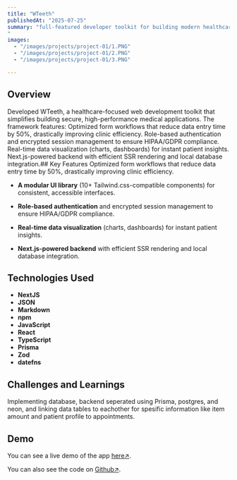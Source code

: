 ```yaml
---
title: "WTeeth"
publishedAt: "2025-07-25"
summary: "full-featured developer toolkit for building modern healthcare web applications. It combines secure user authentication, a rich library of reusable UI components, and powerful data visualization tools to create engaging, scalable platforms.
"
images:
  - "/images/projects/project-01/1.PNG"
  - "/images/projects/project-01/2.PNG"
  - "/images/projects/project-01/3.PNG"

---
```


## Overview

Developed WTeeth, a healthcare-focused web development toolkit that simplifies 
building secure, high-performance medical applications. The framework features:
 Optimized form workflows that reduce data entry time by 50%, drastically 
improving clinic efficiency.
 Role-based authentication and encrypted session management to ensure 
HIPAA/GDPR compliance.
 Real-time data visualization (charts, dashboards) for instant patient insights.
 Next.js-powered backend with efficient SSR rendering and local database integration.## Key Features
Optimized form workflows that reduce data entry time by 50%, drastically improving clinic efficiency.

- **A modular UI library** (10+ Tailwind.css-compatible components) for consistent, accessible interfaces.

- **Role-based authentication** and encrypted session management to ensure HIPAA/GDPR compliance.

- **Real-time data visualization** (charts, dashboards) for instant patient insights.

- **Next.js-powered backend** with efficient SSR rendering and local database integration.

## Technologies Used

- **NextJS**
- **JSON** 
- **Markdown** 
- **npm** 
- **JavaScript** 
- **React**
- **TypeScript** 
- **Prisma** 
- **Zod** 
- **datefns**

## Challenges and Learnings

Implementing database, backend seperated using Prisma, postgres, and neon,
and linking data tables to eachother for spesific information like item amount and patient profile to appointments.

## Demo

You can see a live demo of the app [here↗️](https://wteeth.netlify.app/).

You can also see the code on [Github↗️](https://github.com/MalseBot/WTeeth).